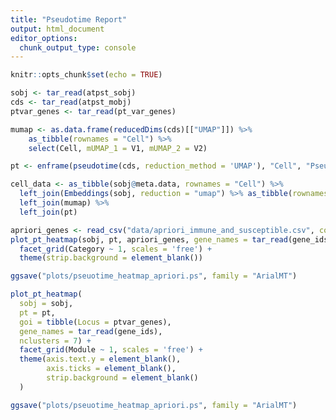 ```yaml
---
title: "Pseudotime Report"
output: html_document
editor_options: 
  chunk_output_type: console
---
```


```r
knitr::opts_chunk$set(echo = TRUE)
```

```r
sobj <- tar_read(atpst_sobj)
cds <- tar_read(atpst_mobj)
ptvar_genes <- tar_read(pt_var_genes)

mumap <- as.data.frame(reducedDims(cds)[["UMAP"]]) %>% 
    as_tibble(rownames = "Cell") %>% 
    select(Cell, mUMAP_1 = V1, mUMAP_2 = V2)

pt <- enframe(pseudotime(cds, reduction_method = 'UMAP'), "Cell", "Pseudotime")

cell_data <- as_tibble(sobj@meta.data, rownames = "Cell") %>%
  left_join(Embeddings(sobj, reduction = "umap") %>% as_tibble(rownames = "Cell")) %>%
  left_join(mumap) %>%
  left_join(pt)
```

```r
apriori_genes <- read_csv("data/apriori_immune_and_susceptible.csv", col_types = cols())
plot_pt_heatmap(sobj, pt, apriori_genes, gene_names = tar_read(gene_ids)) + 
  facet_grid(Category ~ 1, scales = 'free') +
  theme(strip.background = element_blank())

ggsave("plots/pseuotime_heatmap_apriori.ps", family = "ArialMT")
```

```r
plot_pt_heatmap(
  sobj = sobj, 
  pt = pt, 
  goi = tibble(Locus = ptvar_genes), 
  gene_names = tar_read(gene_ids), 
  nclusters = 7) +
  facet_grid(Module ~ 1, scales = 'free') +
  theme(axis.text.y = element_blank(),
        axis.ticks = element_blank(),
        strip.background = element_blank()
  )

ggsave("plots/pseuotime_heatmap_apriori.ps", family = "ArialMT")
```

